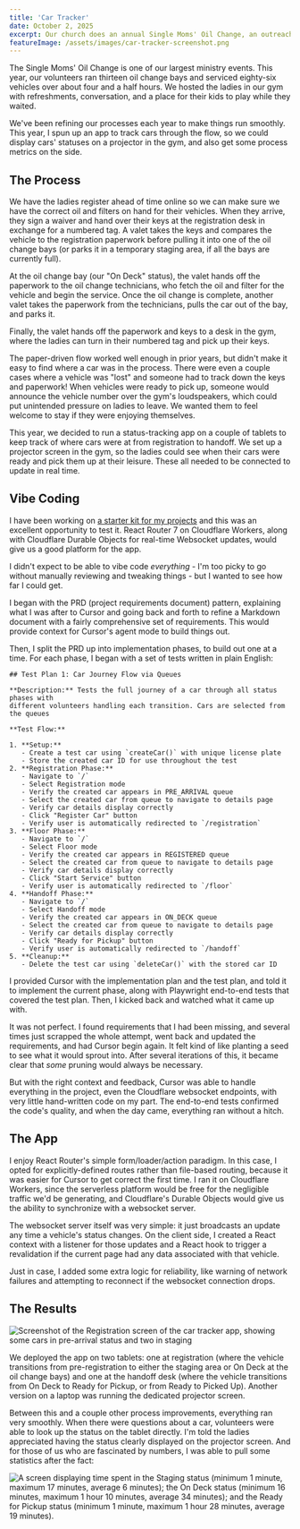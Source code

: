 ---
title: 'Car Tracker'
date: October 2, 2025
excerpt: Our church does an annual Single Moms' Oil Change, an outreach ministry to show the love of Jesus to single moms, widows, and wives of deployed service members. This year, I spun up an app to track cars through the flow.
featureImage: /assets/images/car-tracker-screenshot.png
---

The Single Moms' Oil Change is one of our largest ministry events. This year, our volunteers ran thirteen oil change bays and serviced eighty-six vehicles over about four and a half hours. We hosted the ladies in our gym with refreshments, conversation, and a place for their kids to play while they waited.

We've been refining our processes each year to make things run smoothly. This year, I spun up an app to track cars through the flow, so we could display cars' statuses on a projector in the gym, and also get some process metrics on the side.

## The Process

We have the ladies register ahead of time online so we can make sure we have the correct oil and filters on hand for their vehicles. When they arrive, they sign a waiver and hand over their keys at the registration desk in exchange for a numbered tag. A valet takes the keys and compares the vehicle to the registration paperwork before pulling it into one of the oil change bays (or parks it in a temporary staging area, if all the bays are currently full).

At the oil change bay (our "On Deck" status), the valet hands off the paperwork to the oil change technicians, who fetch the oil and filter for the vehicle and begin the service. Once the oil change is complete, another valet takes the paperwork from the technicians, pulls the car out of the bay, and parks it.

Finally, the valet hands off the paperwork and keys to a desk in the gym, where the ladies can turn in their numbered tag and pick up their keys.

The paper-driven flow worked well enough in prior years, but didn't make it easy to find where a car was in the process. There were even a couple cases where a vehicle was "lost" and someone had to track down the keys and paperwork! When vehicles were ready to pick up, someone would announce the vehicle number over the gym's loudspeakers, which could put unintended pressure on ladies to leave. We wanted them to feel welcome to stay if they were enjoying themselves.

This year, we decided to run a status-tracking app on a couple of tablets to keep track of where cars were at from registration to handoff. We set up a projector screen in the gym, so the ladies could see when their cars were ready and pick them up at their leisure. These all needed to be connected to update in real time.

## Vibe Coding

I have been working on [a starter kit for my projects](https://github.com/glitchassassin/freedom-seed) and this was an excellent opportunity to test it. React Router 7 on Cloudflare Workers, along with Cloudflare Durable Objects for real-time Websocket updates, would give us a good platform for the app.

I didn't expect to be able to vibe code _everything_ - I'm too picky to go without manually reviewing and tweaking things - but I wanted to see how far I could get.

I began with the PRD (project requirements document) pattern, explaining what I was after to Cursor and going back and forth to refine a Markdown document with a fairly comprehensive set of requirements. This would provide context for Cursor's agent mode to build things out.

Then, I split the PRD up into implementation phases, to build out one at a time. For each phase, I began with a set of tests written in plain English:

```
## Test Plan 1: Car Journey Flow via Queues

**Description:** Tests the full journey of a car through all status phases with
different volunteers handling each transition. Cars are selected from the queues

**Test Flow:**

1. **Setup:**
   - Create a test car using `createCar()` with unique license plate
   - Store the created car ID for use throughout the test
2. **Registration Phase:**
   - Navigate to `/`
   - Select Registration mode
   - Verify the created car appears in PRE_ARRIVAL queue
   - Select the created car from queue to navigate to details page
   - Verify car details display correctly
   - Click "Register Car" button
   - Verify user is automatically redirected to `/registration`
3. **Floor Phase:**
   - Navigate to `/`
   - Select Floor mode
   - Verify the created car appears in REGISTERED queue
   - Select the created car from queue to navigate to details page
   - Verify car details display correctly
   - Click "Start Service" button
   - Verify user is automatically redirected to `/floor`
4. **Handoff Phase:**
   - Navigate to `/`
   - Select Handoff mode
   - Verify the created car appears in ON_DECK queue
   - Select the created car from queue to navigate to details page
   - Verify car details display correctly
   - Click "Ready for Pickup" button
   - Verify user is automatically redirected to `/handoff`
5. **Cleanup:**
   - Delete the test car using `deleteCar()` with the stored car ID
```

I provided Cursor with the implementation plan and the test plan, and told it to implement the current phase, along with Playwright end-to-end tests that covered the test plan. Then, I kicked back and watched what it came up with.

It was not perfect. I found requirements that I had been missing, and several times just scrapped the whole attempt, went back and updated the requirements, and had Cursor begin again. It felt kind of like planting a seed to see what it would sprout into. After several iterations of this, it became clear that _some_ pruning would always be necessary.

But with the right context and feedback, Cursor was able to handle everything in the project, even the Cloudflare websocket endpoints, with very little hand-written code on my part. The end-to-end tests confirmed the code's quality, and when the day came, everything ran without a hitch.

## The App

I enjoy React Router's simple form/loader/action paradigm. In this case, I opted for explicitly-defined routes rather than file-based routing, because it was easier for Cursor to get correct the first time. I ran it on Cloudflare Workers, since the serverless platform would be free for the negligible traffic we'd be generating, and Cloudflare's Durable Objects would give us the ability to synchronize with a websocket server.

The websocket server itself was very simple: it just broadcasts an update any time a vehicle's status changes. On the client side, I created a React context with a listener for those updates and a React hook to trigger a revalidation if the current page had any data associated with that vehicle.

Just in case, I added some extra logic for reliability, like warning of network failures and attempting to reconnect if the websocket connection drops.

## The Results

![Screenshot of the Registration screen of the car tracker app, showing some cars in pre-arrival status and two in staging](/assets/images/car-tracker-screenshot.png)

We deployed the app on two tablets: one at registration (where the vehicle transitions from pre-registration to either the staging area or On Deck at the oil change bays) and one at the handoff desk (where the vehicle transitions from On Deck to Ready for Pickup, or from Ready to Picked Up). Another version on a laptop was running the dedicated projector screen.

Between this and a couple other process improvements, everything ran very smoothly. When there were questions about a car, volunteers were able to look up the status on the tablet directly. I'm told the ladies appreciated having the status clearly displayed on the projector screen. And for those of us who are fascinated by numbers, I was able to pull some statistics after the fact:

![A screen displaying time spent in the Staging status (minimum 1 minute, maximum 17 minutes, average 6 minutes); the On Deck status (minimum 16 minutes, maximum 1 hour 10 minutes, average 34 minutes); and the Ready for Pickup status (minimum 1 minute, maximum 1 hour 28 minutes, average 19 minutes).](/assets/images/car-tracker-stats.png)
